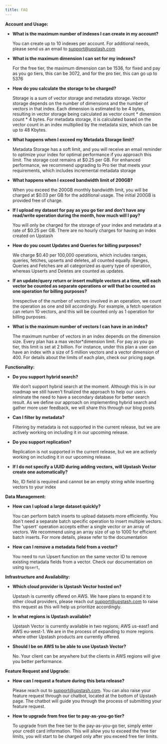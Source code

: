 ```yaml
---
title: FAQ 
---
```


**Account and Usage:**

- **What is the maximum number of indexes I can create in my account?**
    
    You can create up to 10 indexes per account. For additional needs, please send us an email to  support@upstash.com
    
- **What is the maximum dimension I can set for my indexes?**
    
    For the free tier, the maximum dimension can be 1536, for fixed and pay as you go tiers, this can be 3072, and for the pro tier, this can go up to 5376
    
- **How do you calculate the storage to be charged?**
    
    Storage is a sum of vector storage and metadata storage. Vector storage depends on the number of dimensions and the number of vectors in that index. Each dimension is estimated to be 4 bytes, resulting in vector storage being calculated as vector count * dimension count * 4 bytes. For metadata storage, it is calculated based on the vector count in an index multiplied by the metadata size, which can be up to 48 Kbytes.
    
- **What happens when I exceed my Metadata Storage limit?**
    
    Metadata Storage has a soft limit, and you will receive an email reminder to optimize your index for optimal performance if you approach this limit. The storage cost remains at $0.25 per GB. For enhanced performance, we recommend upgrading to Pro tier that meets your requirements, which includes incremental metadata storage
    
- **What happens when I exceed bandwidth limit of 200GB?**
    
    When you exceed the 200GB monthly bandwidth limit, you will be charged at $0.03 per GB for the additional usage. The initial 200GB is provided free of charge.
    
- **If I upload my dataset for pay as you go tier and don’t have any read/write operation during the month, how much will I pay?**
    
    You will only be charged for the storage of your index and metadata at a rate of $0.25 per GB. There are no hourly charges for having an index created on Upstash
    
- **How do you count Updates and Queries for billing purposes?**
    
    We charge $0.40 per 100,000 operations, which includes ranges, queries, fetches, upserts and deletes, all counted equally. Ranges, Queries and Fetches are all categorized as query type of operation, whereas Upserts and Deletes are counted as updates. 
    
- **If an update/query return or insert multiple vectors at a time, will each vector be counted as separate operations or will that be counted as one operation for billing purposes?**
    
    Irrespective of the number of vectors involved in an operation, we count the operation as one and bill accordingly. For example, a fetch operation can return 10 vectors, and this will be counted only as 1 operation for billing purposes.
    
- **What is the maximum number of vectors I can have in an index?**
    
    The maximum number of vectors in an index depends on the dimension size. Every plan has a max vector*dimension limit. For pay as you go tier, this limit is set at 2 billion. For instance, under this plan a user can have an index with a size of 5 million vectors and a vector dimension of 400. For details about the limits of each plan, check our pricing page.
    

**Functionality:**

- **Do you support hybrid search?**
    
    We don’t support hybrid search at the moment. Although this is in our roadmap we still haven’t finalized the approach to help our users eliminate the need to have a secondary database for better search result. As we define our approach on implementing hybrid search and gather more user feedback, we will share this through our blog posts
    
- **Can I filter by metadata?**
    
    Filtering by metadata is not supported in the current release, but we are actively working on including it in our upcoming release.
    
- **Do you support replication?**
    
    Replication is not supported in the current release, but we are actively working on including it in our upcoming release.
    
- **If I do not specify a UUID during adding vectors, will Upstash Vector create one automatically?**
    
    No, ID field is required and cannot be an empty string while inserting vectors to your index
    

**Data Management:**

- **How can I upload a large dataset quickly?**
    
    You can perform batch inserts to upload datasets more efficiently. You don't need a separate batch specific operation to insert multiple vectors. The 'upsert' operation accepts either a single vector or an array of vectors. We recommend using an array size of up to 1000 for efficient batch inserts. For more details, please refer to the documentation
    
- **How can I remove a metadata field from a vector?**
    
    You need to run Upsert function on the same vector ID to remove existing metadata fields from a vector. Check our  documentation on using `Upsert`,
    

**Infrastructure and Availability:**

- **Which cloud provider is Upstash Vector hosted on?**
    
    Upstash is currently offered on AWS. We have plans to expand it to other cloud providers, please reach out support@upstash.com to raise this request as this will help us prioritize accordingly.
    
- **In what regions is Upstash available?**
    
    Upstash Vector is currently available in two regions; AWS us-east1 and AWS eu-west-1. We are in the process of expanding to more regions where other Upstash products are currently offered.
    
- **Should I be on AWS to be able to use Upstash Vector?**
    
    No. Your client can be anywhere but the clients in AWS regions will give you better performance.
    

**Feature Request and Upgrade:**

- **How can I request a feature during this beta release?**
    
    Please reach out to support@upstash.com. You can also raise your feature request through our chatbot, located at the bottom of Upstash page. The chatbot will guide you through the process of submitting your feature request.
    
- **How to upgrade from free tier to pay-as-you-go tier?**
    
    To upgrade from the free tier to the pay-as-you-go tier, simply enter your credit card information. This will allow you to exceed the free tier limits, you will start to be charged only after you exceed free tier limits.